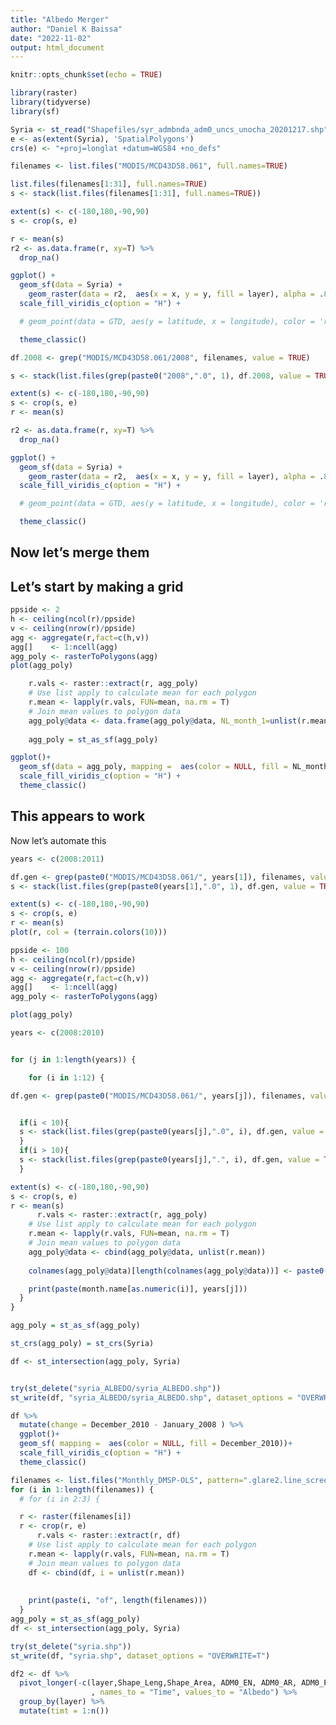 ```yaml
---
title: "Albedo Merger"
author: "Daniel K Baissa"
date: "2022-11-02"
output: html_document
---
```


```r
knitr::opts_chunk$set(echo = TRUE)

library(raster)
library(tidyverse)
library(sf)
```

```r
Syria <- st_read("Shapefiles/syr_admbnda_adm0_uncs_unocha_20201217.shp")
e <- as(extent(Syria), 'SpatialPolygons')
crs(e) <- "+proj=longlat +datum=WGS84 +no_defs"
```




```r
filenames <- list.files("MODIS/MCD43D58.061", full.names=TRUE)
```

```r
list.files(filenames[1:31], full.names=TRUE)
s <- stack(list.files(filenames[1:31], full.names=TRUE))
```

```r

extent(s) <- c(-180,180,-90,90)
s <- crop(s, e)

r <- mean(s)
r2 <- as.data.frame(r, xy=T) %>%
  drop_na()

ggplot() +
  geom_sf(data = Syria) +
    geom_raster(data = r2,  aes(x = x, y = y, fill = layer), alpha = .8) +
  scale_fill_viridis_c(option = "H") +

  # geom_point(data = GTD, aes(y = latitude, x = longitude), color = 'red') +

  theme_classic()
```

```r


df.2008 <- grep("MODIS/MCD43D58.061/2008", filenames, value = TRUE)

s <- stack(list.files(grep(paste0("2008",".0", 1), df.2008, value = TRUE), full.names=TRUE))

extent(s) <- c(-180,180,-90,90)
s <- crop(s, e)
r <- mean(s)
```

```r
r2 <- as.data.frame(r, xy=T) %>%
  drop_na()

ggplot() +
  geom_sf(data = Syria) +
    geom_raster(data = r2,  aes(x = x, y = y, fill = layer), alpha = .8) +
  scale_fill_viridis_c(option = "H") +

  # geom_point(data = GTD, aes(y = latitude, x = longitude), color = 'red') +

  theme_classic()
```

## Now let's merge them

## Let's start by making a grid

```r
ppside <- 2
h <- ceiling(ncol(r)/ppside)
v <- ceiling(nrow(r)/ppside)
agg <- aggregate(r,fact=c(h,v))
agg[]    <- 1:ncell(agg)
agg_poly <- rasterToPolygons(agg)
plot(agg_poly)
```

```r
    r.vals <- raster::extract(r, agg_poly)
    # Use list apply to calculate mean for each polygon
    r.mean <- lapply(r.vals, FUN=mean, na.rm = T)
    # Join mean values to polygon data
    agg_poly@data <- data.frame(agg_poly@data, NL_month_1=unlist(r.mean))
    
    agg_poly = st_as_sf(agg_poly)     

```

```r
ggplot()+
  geom_sf(data = agg_poly, mapping =  aes(color = NULL, fill = NL_month_1))+
  scale_fill_viridis_c(option = "H") +
  theme_classic()
```

## This appears to work

Now let's automate this

```r
years <- c(2008:2011)

df.gen <- grep(paste0("MODIS/MCD43D58.061/", years[1]), filenames, value = TRUE)
s <- stack(list.files(grep(paste0(years[1],".0", 1), df.gen, value = TRUE), full.names=TRUE))

extent(s) <- c(-180,180,-90,90)
s <- crop(s, e)
r <- mean(s)
plot(r, col = (terrain.colors(10)))
```

```r
ppside <- 100
h <- ceiling(ncol(r)/ppside)
v <- ceiling(nrow(r)/ppside)
agg <- aggregate(r,fact=c(h,v))
agg[]    <- 1:ncell(agg)
agg_poly <- rasterToPolygons(agg)

plot(agg_poly)
```


```r
years <- c(2008:2010)


for (j in 1:length(years)) {

    for (i in 1:12) {

df.gen <- grep(paste0("MODIS/MCD43D58.061/", years[j]), filenames, value = TRUE)


  if(i < 10){
  s <- stack(list.files(grep(paste0(years[j],".0", i), df.gen, value = TRUE), full.names=TRUE))
  } 
  if(i > 10){
  s <- stack(list.files(grep(paste0(years[j],".", i), df.gen, value = TRUE), full.names=TRUE))
  }  

extent(s) <- c(-180,180,-90,90)
s <- crop(s, e)
r <- mean(s)
      r.vals <- raster::extract(r, agg_poly)
    # Use list apply to calculate mean for each polygon
    r.mean <- lapply(r.vals, FUN=mean, na.rm = T)
    # Join mean values to polygon data
    agg_poly@data <- cbind(agg_poly@data, unlist(r.mean))
    
    colnames(agg_poly@data)[length(colnames(agg_poly@data))] <- paste0(month.name[as.numeric(i)], "_", years[j])

    print(paste(month.name[as.numeric(i)], years[j]))
  }
} 

agg_poly = st_as_sf(agg_poly)

st_crs(agg_poly) = st_crs(Syria)

df <- st_intersection(agg_poly, Syria)


try(st_delete("syria_ALBEDO/syria_ALBEDO.shp"))
st_write(df, "syria_ALBEDO/syria_ALBEDO.shp", dataset_options = "OVERWRITE=T")
```


```r
df %>% 
  mutate(change = December_2010 - January_2008 ) %>% 
  ggplot()+
  geom_sf( mapping =  aes(color = NULL, fill = December_2010))+
  scale_fill_viridis_c(option = "H") +
  theme_classic()
```

```r
filenames <- list.files("Monthly_DMSP-OLS", pattern=".glare2.line_screened.avg_vis.tif", full.names=TRUE)
for (i in 1:length(filenames)) {
  # for (i in 2:3) {

  r <- raster(filenames[i])
  r <- crop(r, e)
      r.vals <- raster::extract(r, df)
    # Use list apply to calculate mean for each polygon
    r.mean <- lapply(r.vals, FUN=mean, na.rm = T)
    # Join mean values to polygon data
    df <- cbind(df, i = unlist(r.mean))
    
    
    print(paste(i, "of", length(filenames)))
  }
agg_poly = st_as_sf(agg_poly)     
df <- st_intersection(agg_poly, Syria)

try(st_delete("syria.shp"))
st_write(df, "syria.shp", dataset_options = "OVERWRITE=T")
```



```r
df2 <- df %>% 
  pivot_longer(-c(layer,Shape_Leng,Shape_Area, ADM0_EN, ADM0_AR, ADM0_PCODE, ADM0_REF,ADM0ALT1EN , ADM0ALT2EN, ADM0ALT1AR, ADM0ALT2AR, date, validOn,  validTo, geometry)
                  , names_to = "Time", values_to = "Albedo") %>% 
  group_by(layer) %>% 
  mutate(timt = 1:n())
```


